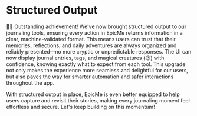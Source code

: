 # Structured Output

<EpicVideo url="https://www.epicai.pro/workshops/day-3-4-advanced-mcp-features/structured-output~egacc/solution" />

👨‍💼 Outstanding achievement! We've now brought structured output to our journaling tools, ensuring every action in EpicMe returns information in a clear, machine-validated format. This means users can trust that their memories, reflections, and daily adventures are always organized and reliably presented—no more cryptic or unpredictable responses. The UI can now display journal entries, tags, and magical creatures (😉) with confidence, knowing exactly what to expect from each tool. This upgrade not only makes the experience more seamless and delightful for our users, but also paves the way for smarter automation and safer interactions throughout the app.

With structured output in place, EpicMe is even better equipped to help users capture and revisit their stories, making every journaling moment feel effortless and secure. Let's keep building on this momentum!
